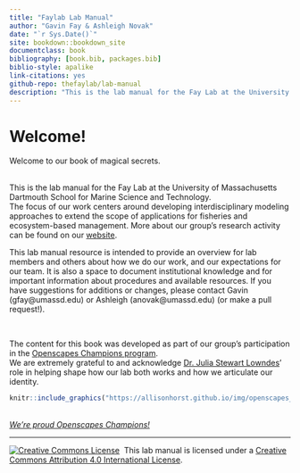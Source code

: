 ```yaml
--- 
title: "Faylab Lab Manual"
author: "Gavin Fay & Ashleigh Novak"
date: "`r Sys.Date()`"
site: bookdown::bookdown_site
documentclass: book
bibliography: [book.bib, packages.bib]
biblio-style: apalike
link-citations: yes
github-repo: thefaylab/lab-manual
description: "This is the lab manual for the Fay Lab at the University of Massachusetts Dartmouth School for Marine Science and Technology"
---
```


# Welcome!

Welcome to our book of magical secrets.  

<br>
This is the lab manual for the Fay Lab at the University of Massachusetts Dartmouth School for Marine Science and Technology.  
The focus of our work centers around developing interdisciplinary modeling approaches to extend the scope of applications for fisheries and ecosystem-based management. More about our group's research activity can be found on our [website](https://thefaylab.com).

This lab manual resource is intended to provide an overview for lab members and others about how we do our work, and our expectations for our team. It is also a space to document institutional knowledge and for important information about procedures and available resources. If you have suggestions for additions or changes, please contact Gavin (gfay@umassd.edu) or Ashleigh (anovak@umassd.edu) (or make a pull request!).


<br>

The content for this book was developed as part of our group's participation in the [Openscapes Champions program](https://openscapes.org).  
We are extremely grateful to and acknowledge [Dr. Julia Stewart Lowndes](https://twitter.com/juliesquid)' role in helping shape how our lab both works and how we articulate our identity.  



```r
knitr::include_graphics("https://allisonhorst.github.io/img/openscapes_hex_badge.png")
```
<br>
*[We're proud Openscapes Champions!](https://openscapes.org)*

----

<a rel='license' href='http://creativecommons.org/licenses/by/4.0/'><img alt='Creative Commons License' style='border-width:0' src='https://i.creativecommons.org/l/by/4.0/88x31.png' /></a>&nbsp;&nbsp;This lab manual is licensed under a <a rel='license' href='http://creativecommons.org/licenses/by/4.0/'>Creative Commons Attribution 4.0 International License</a>.
